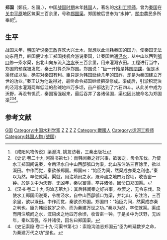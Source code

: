 '''郑国'''（鄭氏，名國，{{bd|？||？}}），中国[[战国时期|战国时期]]末年[[韩国_(战国)|韩国]]人，著名的[[水利|水利]][[工程師|工程師]]。曾为[[秦国|秦国]]在[[渭河平原|关中平原]]地区筑渠三百余里，号称[[郑国渠|郑国渠]]。郑国被后世奉为“水神”，[[關中|關中]]農民多所奉祀<ref>《咸阳风物传说》梁澄清, 姚友访著，三秦出版社</ref>。

== 生平 ==
战国末年，[[韩国_(战国)|韩国]]听说[[秦王政|秦王政]]喜欢大兴土木，就想以此消耗秦国的国力，使秦国无法向东用兵，韩国便让水工郑国找机会游说秦国，让秦国凿通[[泾水|泾水]]，从中山以西到[[瓠口|瓠口]]修一条水渠，出北山向东流入[[洛水|洛水]]长三百余里，用来灌溉农田。工程进行当中，郑国的预谋被发觉，秦王打算杀掉郑国。郑国说：“臣一开始是韩国[[間諜|間諜]]，但是水渠修成以后，确实对秦国有利。臣只是为韩国延续几年的国祚，却是为秦国建立万世的功业。”秦王认为他说得对，最终命令郑国继续把渠修成。渠成后，引淤积混浊的泾河水灌溉两岸低洼的盐碱地四万多顷，亩产都达到了六石四斗。从此关中成为沃野，再没有饥荒，秦国富强起来，最后吞并了各诸侯国，渠也因此被命名为郑国渠<ref>《史记·卷二十九·河渠书第七》：而韩闻秦之好兴事，欲罢之，毋令东伐，乃使水工郑国间说秦，令凿泾水自中山西邸瓠口为渠，北山东注洛三百馀里，欲以溉田。中作而觉，秦欲杀郑国。郑国曰：“始臣为间，然渠成亦秦之利也。”秦以为然，卒使就渠。渠就，用注填阏之水，溉泽卤之地四万馀顷，收皆亩一钟。於是关中为沃野，无凶年，秦以富彊，卒并诸侯，因命曰郑国渠。</ref><ref>《汉书·卷二十九·沟洫志第九》：其后韩闻秦之好兴事，欲罢之，无令东伐。及使水工郑国间说秦，令凿泾水，自中山西邸瓠口为渠，并北山，东注洛，三百余里，欲以溉田。中作而觉，秦欲杀郑国。郑国曰：“始臣为间，然渠成亦秦之利也。臣为韩延数岁之命，而为秦建万世之功。”秦以为然，卒使就渠。渠成而用注填阏之水，溉舄卤之地四万余顷，收皆亩一钟。于是关中为沃野，无凶年，秦以富强，卒并诸侯，因名曰郑国渠。</ref><ref>《史记索隐·卷二十九·河渠书第七》：索隐沟洫志郑国云“臣为韩延数岁之命，为秦建万代之功”是也。</ref>。

==参考文献==
{{reflist}}

[[Category:郑姓|G国]]
[[Category:中国水利学家|Category:中国水利学家]]
[[Category:水神|Z]]
[[Category:農耕神|Z]]
[[Category:道教神祇|Z]]
[[Category:中国人物神|Z]]
[[Category:戰國人|Category:戰國人]]
[[Category:运河工程师|Category:运河工程师]]
[[Category:韩国人物_(战国)|Category:韩国人物 (战国)]]